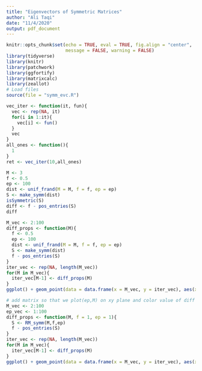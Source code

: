 ```yaml
---
title: "Eigenvectors of Symmetric Matrices"
author: "Ali Taqi"
date: "11/4/2020"
output: pdf_document
---
```


```r
knitr::opts_chunk$set(echo = TRUE, eval = TRUE, fig.align = "center", 
                      message = FALSE, warning = FALSE)
library(tidyverse)
library(knitr)
library(patchwork)
library(ggfortify)
library(matrixcalc)
library(zeallot)
# Load files
source(file = "symm_evc.R")
```

```r
vec_iter <- function(it, fun){
  vec <- rep(NA, it)
  for(i in 1:it){
    vec[i] <- fun()
  }
  vec
}
all_ones <- function(){
  1
}
ret <- vec_iter(10,all_ones)
```

```r
M <- 3
f <- 0.5
ep <- 100
dist <- unif_frand(M = M, f = f, ep = ep)
S <- make_symm(dist)
isSymmetric(S)
diff <- f - pos_entries(S)
diff
```

```r
M_vec <- 2:100
diff_props <- function(M){
  f <- 0.5
  ep <- 100
  dist <- unif_frand(M = M, f = f, ep = ep)
  S <- make_symm(dist)
  f - pos_entries(S)
}
iter_vec <- rep(NA, length(M_vec))
for(M in M_vec){
  iter_vec[M-1] <- diff_props(M)
}
ggplot() + geom_point(data = data.frame(x = M_vec, y = iter_vec), aes(x=x,y=y))
```

```r
# add matrix so that we plot(ep,M) on xy plane and color value of diff to show 2d relation of convergence of our method
M_vec <- 2:100
ep_vec <- 1:100
diff_props <- function(M, f = 1, ep = 1){
  S <- RM_symm(M,f,ep)
  f - pos_entries(S)
}
iter_vec <- rep(NA, length(M_vec))
for(M in M_vec){
  iter_vec[M-1] <- diff_props(M)
}
ggplot() + geom_point(data = data.frame(x = M_vec, y = iter_vec), aes(x=x,y=y))
```

